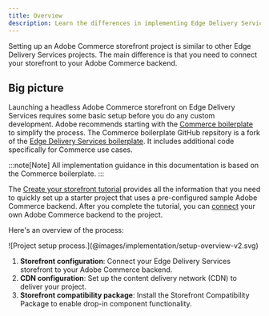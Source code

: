 ```yaml
---
title: Overview
description: Learn the differences in implementing Edge Delivery Services projects for Adobe Commerce.
---
```



Setting up an Adobe Commerce storefront project is similar to other Edge Delivery Services projects. The main difference is that you need to connect your storefront to your Adobe Commerce backend.

## Big picture

Launching a headless Adobe Commerce storefront on Edge Delivery Services requires some basic setup before you do any custom development. Adobe recommends starting with the [Commerce boilerplate](https://github.com/hlxsites/aem-boilerplate-commerce) to simplify the process. The Commerce boilerplate GitHub repsitory is a fork of the [Edge Delivery Services boilerplate](https://github.com/adobe/aem-boilerplate). It includes additional code specifically for Commerce use cases.

:::note[Note]
All implementation guidance in this documentation is based on the Commerce boilerplate.
:::

The [Create your storefront tutorial](/get-started/) provides all the information that you need to quickly set up a starter project that uses a pre-configured sample Adobe Commerce backend. After you complete the tutorial, you can [connect](/storefront-setup/configuration/commerce-configuration/) your own Adobe Commerce backend to the project.

Here's an overview of the process:

<Diagram caption="Project setup process.">
  ![Project setup process.](@images/implementation/setup-overview-v2.svg)
</Diagram>

<Callouts>

1. **Storefront configuration**: Connect your Edge Delivery Services storefront to your Adobe Commerce backend.
1. **CDN configuration**: Set up the content delivery network (CDN) to deliver your project.
1. **Storefront compatibility package**: Install the Storefront Compatibility Package to enable drop-in component functionality.

</Callouts>
